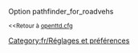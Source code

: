 {{fr/Amorce}}
Option pathfinder_for_roadvehs

<small><<Retour à [[fr/Archive/Manual/Settings/Openttd.cfg|openttd.cfg]]</small>
[[Category:fr/Réglages et préférences]]